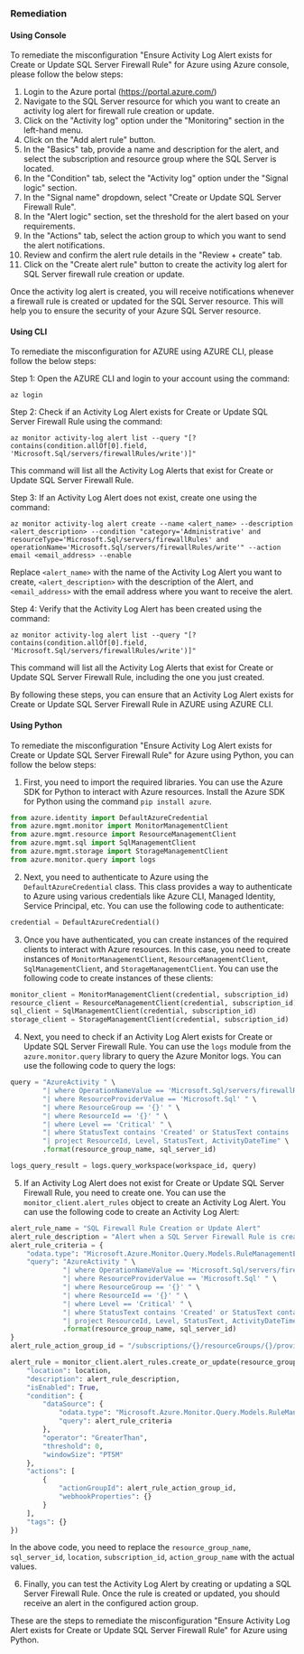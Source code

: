 ### Remediation

#### Using Console

To remediate the misconfiguration "Ensure Activity Log Alert exists for Create or Update SQL Server Firewall Rule" for Azure using Azure console, please follow the below steps:

1. Login to the Azure portal (https://portal.azure.com/)
2. Navigate to the SQL Server resource for which you want to create an activity log alert for firewall rule creation or update.
3. Click on the "Activity log" option under the "Monitoring" section in the left-hand menu.
4. Click on the "Add alert rule" button.
5. In the "Basics" tab, provide a name and description for the alert, and select the subscription and resource group where the SQL Server is located.
6. In the "Condition" tab, select the "Activity log" option under the "Signal logic" section.
7. In the "Signal name" dropdown, select "Create or Update SQL Server Firewall Rule".
8. In the "Alert logic" section, set the threshold for the alert based on your requirements.
9. In the "Actions" tab, select the action group to which you want to send the alert notifications.
10. Review and confirm the alert rule details in the "Review + create" tab.
11. Click on the "Create alert rule" button to create the activity log alert for SQL Server firewall rule creation or update.

Once the activity log alert is created, you will receive notifications whenever a firewall rule is created or updated for the SQL Server resource. This will help you to ensure the security of your Azure SQL Server resource.

#### Using CLI

To remediate the misconfiguration for AZURE using AZURE CLI, please follow the below steps:

Step 1: Open the AZURE CLI and login to your account using the command:
```
az login
```

Step 2: Check if an Activity Log Alert exists for Create or Update SQL Server Firewall Rule using the command:
```
az monitor activity-log alert list --query "[?contains(condition.allOf[0].field, 'Microsoft.Sql/servers/firewallRules/write')]"
```
This command will list all the Activity Log Alerts that exist for Create or Update SQL Server Firewall Rule.

Step 3: If an Activity Log Alert does not exist, create one using the command:
```
az monitor activity-log alert create --name <alert_name> --description <alert_description> --condition "category='Administrative' and resourceType='Microsoft.Sql/servers/firewallRules' and operationName='Microsoft.Sql/servers/firewallRules/write'" --action email <email_address> --enable
```
Replace `<alert_name>` with the name of the Activity Log Alert you want to create, `<alert_description>` with the description of the Alert, and `<email_address>` with the email address where you want to receive the alert.

Step 4: Verify that the Activity Log Alert has been created using the command:
```
az monitor activity-log alert list --query "[?contains(condition.allOf[0].field, 'Microsoft.Sql/servers/firewallRules/write')]"
```
This command will list all the Activity Log Alerts that exist for Create or Update SQL Server Firewall Rule, including the one you just created.

By following these steps, you can ensure that an Activity Log Alert exists for Create or Update SQL Server Firewall Rule in AZURE using AZURE CLI.

#### Using Python

To remediate the misconfiguration "Ensure Activity Log Alert exists for Create or Update SQL Server Firewall Rule" for Azure using Python, you can follow the below steps:

1. First, you need to import the required libraries. You can use the Azure SDK for Python to interact with Azure resources. Install the Azure SDK for Python using the command `pip install azure`.

```python
from azure.identity import DefaultAzureCredential
from azure.mgmt.monitor import MonitorManagementClient
from azure.mgmt.resource import ResourceManagementClient
from azure.mgmt.sql import SqlManagementClient
from azure.mgmt.storage import StorageManagementClient
from azure.monitor.query import logs
```

2. Next, you need to authenticate to Azure using the `DefaultAzureCredential` class. This class provides a way to authenticate to Azure using various credentials like Azure CLI, Managed Identity, Service Principal, etc. You can use the following code to authenticate:

```python
credential = DefaultAzureCredential()
```

3. Once you have authenticated, you can create instances of the required clients to interact with Azure resources. In this case, you need to create instances of `MonitorManagementClient`, `ResourceManagementClient`, `SqlManagementClient`, and `StorageManagementClient`. You can use the following code to create instances of these clients:

```python
monitor_client = MonitorManagementClient(credential, subscription_id)
resource_client = ResourceManagementClient(credential, subscription_id)
sql_client = SqlManagementClient(credential, subscription_id)
storage_client = StorageManagementClient(credential, subscription_id)
```

4. Next, you need to check if an Activity Log Alert exists for Create or Update SQL Server Firewall Rule. You can use the `logs` module from the `azure.monitor.query` library to query the Azure Monitor logs. You can use the following code to query the logs:

```python
query = "AzureActivity " \
        "| where OperationNameValue == 'Microsoft.Sql/servers/firewallRules/write' " \
        "| where ResourceProviderValue == 'Microsoft.Sql' " \
        "| where ResourceGroup == '{}' " \
        "| where ResourceId == '{}' " \
        "| where Level == 'Critical' " \
        "| where StatusText contains 'Created' or StatusText contains 'Updated' " \
        "| project ResourceId, Level, StatusText, ActivityDateTime" \
        .format(resource_group_name, sql_server_id)

logs_query_result = logs.query_workspace(workspace_id, query)
```

5. If an Activity Log Alert does not exist for Create or Update SQL Server Firewall Rule, you need to create one. You can use the `monitor_client.alert_rules` object to create an Activity Log Alert. You can use the following code to create an Activity Log Alert:

```python
alert_rule_name = "SQL Firewall Rule Creation or Update Alert"
alert_rule_description = "Alert when a SQL Server Firewall Rule is created or updated"
alert_rule_criteria = {
    "odata.type": "Microsoft.Azure.Monitor.Query.Models.RuleManagementEventRuleDataSource",
    "query": "AzureActivity " \
             "| where OperationNameValue == 'Microsoft.Sql/servers/firewallRules/write' " \
             "| where ResourceProviderValue == 'Microsoft.Sql' " \
             "| where ResourceGroup == '{}' " \
             "| where ResourceId == '{}' " \
             "| where Level == 'Critical' " \
             "| where StatusText contains 'Created' or StatusText contains 'Updated' " \
             "| project ResourceId, Level, StatusText, ActivityDateTime" \
             .format(resource_group_name, sql_server_id)
}
alert_rule_action_group_id = "/subscriptions/{}/resourceGroups/{}/providers/Microsoft.Insights/actionGroups/{}".format(subscription_id, resource_group_name, action_group_name)

alert_rule = monitor_client.alert_rules.create_or_update(resource_group_name, alert_rule_name, {
    "location": location,
    "description": alert_rule_description,
    "isEnabled": True,
    "condition": {
        "dataSource": {
            "odata.type": "Microsoft.Azure.Monitor.Query.Models.RuleManagementEventRuleDataSource",
            "query": alert_rule_criteria
        },
        "operator": "GreaterThan",
        "threshold": 0,
        "windowSize": "PT5M"
    },
    "actions": [
        {
            "actionGroupId": alert_rule_action_group_id,
            "webhookProperties": {}
        }
    ],
    "tags": {}
})
```

In the above code, you need to replace the `resource_group_name`, `sql_server_id`, `location`, `subscription_id`, `action_group_name` with the actual values.

6. Finally, you can test the Activity Log Alert by creating or updating a SQL Server Firewall Rule. Once the rule is created or updated, you should receive an alert in the configured action group.

These are the steps to remediate the misconfiguration "Ensure Activity Log Alert exists for Create or Update SQL Server Firewall Rule" for Azure using Python.

